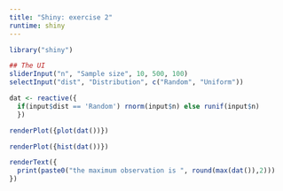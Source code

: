 ```yaml
---
title: "Shiny: exercise 2"
runtime: shiny
---
```


```r
library("shiny")
```


```r
## The UI
sliderInput("n", "Sample size", 10, 500, 100)
selectInput("dist", "Distribution", c("Random", "Uniform"))
```

```r

dat <- reactive({
  if(input$dist == 'Random') rnorm(input$n) else runif(input$n)
  })

renderPlot({plot(dat())})

renderPlot({hist(dat())})

renderText({
  print(paste0("the maximum observation is ", round(max(dat()),2)))
})

```




